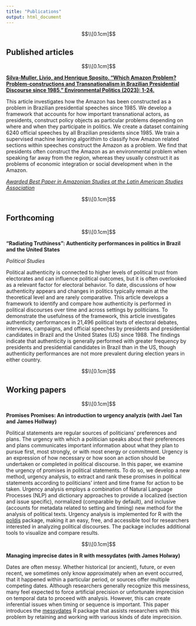 ```yaml
---
title: "Publications"
output: html_document
---
```


<style type="text/css">
h1 {
  font-size: 45px;
  text-align: center;
}
h1.title {
  font-size: 40px;
  text-align: center;
}
</style>

$$\\[0.1cm]$$

## Published articles

$$\\[0.1cm]$$

[**Silva-Muller, Livio, and Henrique Sposito. "Which Amazon Problem? Problem-constructions and Transnationalism in Brazilian Presidential Discourse since 1985." Environmental Politics (2023): 1-24.**](https://www.tandfonline.com/doi/full/10.1080/09644016.2023.2220639)

This article investigates how the Amazon has been constructed as a problem in Brazilian presidential speeches since 1985. We develop a framework that accounts for how important transnational actors, as presidents, construct policy objects as particular problems depending on where and when they participate in politics. We create a dataset containing 6240 official speeches by all Brazilian presidents since 1985. We train a supervised machine learning algorithim to classify how Amazon related sections within speeches construct the Amazon as a problem. We find that presidents often construct the Amazon as an environmental problem when speaking far away from the region, whereas they usually construct it as problems of economic integration or social development when in the Amazon.

*[Awarded Best Paper in Amazonian Studies at the Latin American Studies Association](https://lasaweb.org/en/2024-section-awards/)*

$$\\[0.1cm]$$

## Forthcoming

$$\\[0.1cm]$$

**"Radiating Truthiness": Authenticity performances in politics in Brazil and the United States** 

*Political Studies*

Political authenticity is connected to higher levels of political trust from electorates and can influence political outcomes, but it is often overlooked as a relevant factor for electoral behavior. To date, discussions of how authenticity appears and changes in politics typically remain at the theoretical level and are rarely comparative. This article develops a framework to identify and compare how authenticity is performed in political discourses over time and across settings by politicians. To demonstrate the usefulness of the framework, this article investigates authenticity performances in 21,496 political texts of electoral debates, interviews, campaigns, and official speeches by presidents and presidential candidates in Brazil and the United States (US) since 1988. The findings indicate that authenticity is generally performed with greater frequency by presidents and presidential candidates in Brazil than in the US, though authenticity performances are not more prevalent during election years in either country.

$$\\[0.1cm]$$

## Working papers

$$\\[0.1cm]$$

**Promises Promises: An introduction to urgency analyzis (with Jael Tan and James Hollway)**

Political statements are regular sources of politicians' preferences and plans. The urgency with which a politician speaks about their preferences and plans communicates important information about what they plan to pursue first, most strongly, or with most energy or commitment. Urgency is an expression of how necessary or how soon an action should be undertaken or completed in political discourse. In this paper, we examine the urgency of promises in political statements. To do so, we develop a new method, urgency analysis, to extract and rank these promises in political statements according to  politicians’ intent and time frame for action to be taken. Urgency analysis employs a combination of Natural Language Processes (NLP) and dictionary approaches to provide a localized (section and issue specific), normalized (comparable by default), and inclusive (accounts for metadata related to setting and timing) new method for the analysis of political texts. Urgency analysis is implemented for R with the [poldis](https://github.com/henriquesposito/poldis) package, making it an easy, free, and accessible tool for researchers interested in analyzing political discourses. The package includes additional tools to visualize and compare results.

$$\\[0.1cm]$$

**Managing imprecise dates in R with messydates (with James Holway)**

Dates are often messy. Whether historical (or ancient), future, or even recent, we sometimes only know approximately when an event occurred, that it happened within a particular period, or sources offer multiple competing dates. Although researchers generally recognize this messiness, many feel expected to force artificial precision or unfortunate imprecision on temporal data to proceed with analysis. However, this can create inferential issues when timing or sequence is important. This paper introduces the [messydates](https://globalgov.github.io/messydates/) R package that assists researchers with this problem by retaining and working with various kinds of date imprecision.
